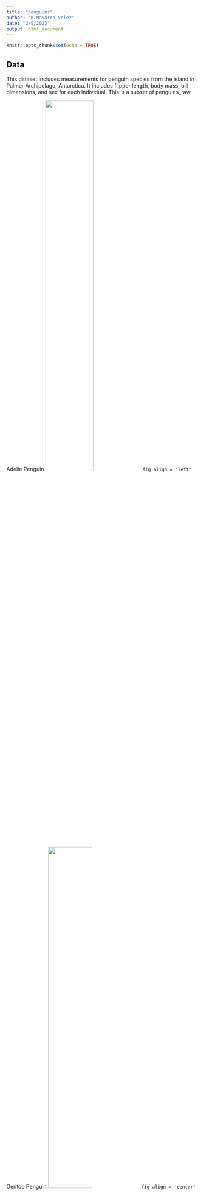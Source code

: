 ```yaml
---
title: "penguins"
author: "K.Navarro-Velez"
date: "2/9/2023"
output: html_document
---
```


```r
knitr::opts_chunk$set(echo = TRUE)
```

## Data
This dataset includes measurements for penguin species from the island in Palmer Archipelago, Antarctica. It includes flipper length, body mass, bill dimensions, and sex for each individual. This is a subset of penguins_raw.

Adelie Penguin ![](https://i.natgeofe.com/k/d3ea00a0-773b-437e-b7c6-a32f270b1b5a/adelie-penguin-jumping-ocean.jpg){width=50%} `fig.align = 'left'`

Gentoo Penguin ![](https://www.antarctica.gov.au/site/assets/files/45561/rs35100_dsc_0715.1200x0.jpg?nc=544d){width=48%} `fig.align = 'center'`

Chinstrap Penguin ![](https://www.coolantarctica.com/gallery/penguins/chinstrap_penguin2.jpg){width=50%} `fig.align = 'right'`

<br>










## Sexual dimorphism
gentoo=penguins %>% filter(species=="Gentoo")



